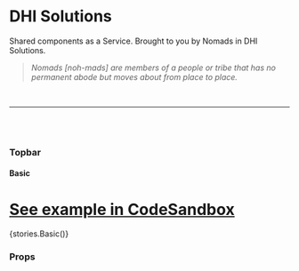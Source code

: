 
<Meta title="Topbar" component={Topbar} />

# DHI Solutions

Shared components as a Service. Brought to you by Nomads in DHI Solutions.

> _Nomads [noh-mads] are members of a people or tribe that has no permanent abode but moves about from place to place._

<br />

---

<br />
<br />

### Topbar

#### Basic

# [See example in CodeSandbox](https://codesandbox.io/s/topbar-basic-z7wql)

<Preview withToolbar>
  <Story name="Basic">{stories.Basic()}</Story>
</Preview>

### Props

<Props of={Topbar} />
